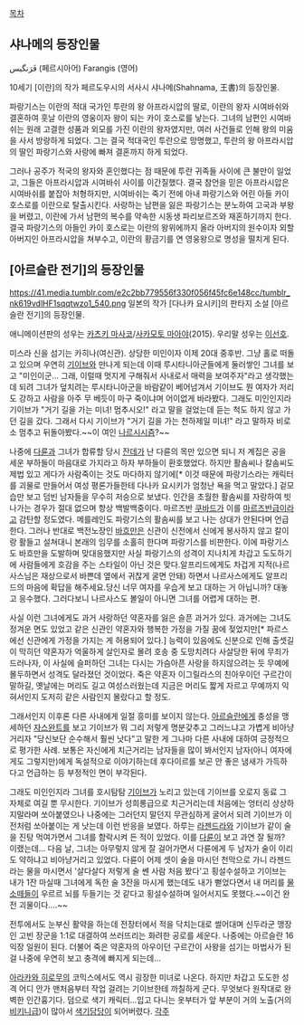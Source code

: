 [[목차]]
== 샤나메의 등장인물 ==
فَرَنگیس‎ (페르시아어)
Farangis (영어)

10세기 [이란]의 작가 페르도우시의 서사시 샤나메(Shahnama, 王書)의 등장인물.

파랑기스는 이란의 적대 국가인 투란의 왕 아프라시압의 딸로, 이란의 왕자 시여바쉬와 결혼하여 훗날 이란의 영웅이자 왕이 되는 카이 호스로를 낳는다. 그녀의 남편인 시여바쉬는 원래 고결한 성품과 외모를 가진 이란의 왕자였지만, 여러 사건들로 인해 왕의 미움을 사서 방랑하게 되었다. 그는 결국 적대국인 투란으로 망명했고, 투란의 왕 아프라시압의 딸인 파랑기스와 사랑에 빠져 결혼까지 하게 되었다.

그러나 공주가 적국의 왕자와 혼인했다는 점 때문에 투란 귀족들 사이에 큰 불만이 일었고, 그들은 아프라시압과 시여바쉬 사이를 이간질했다. 결국 참언을 믿은 아프라시압은 시여바쉬를 붙잡아 처형하지만, 시여바쉬는 죽기 전에 아내 파랑기스와 어린 아들 카이 호스로를 이란으로 탈출시킨다. 사랑하는 남편을 잃은 파랑기스는 분노하여 고국과 부왕을 버렸고, 이란에 가서 남편의 복수를 약속한 시동생 파리보르즈와 재혼하기까지 한다. 결국 파랑기스의 아들인 카이 호스로는 이란의 왕위에까지 올라 아버지의 원수이자 외할아버지인 아프라시압을 쳐부수고, 이란의 황금기를 연 영웅왕으로 명성을 떨치게 된다.

== [아르슬란 전기]의 등장인물 ==
https://41.media.tumblr.com/e2c2bb779556f330f056f45fc6e148cc/tumblr_nk619vdlHF1sqqtwzo1_540.png
일본의 작가 [다나카 요시키]의 판타지 소설 [아르슬란 전기]의 등장인물.

애니메이션판의 성우는 [[카츠키 마사코]]/[[사카모토 마아야]](2015). 우리말 성우는 [[이선호]].

미스라 신을 섬기는 카히나(여신관). 상당한 미인이자 이제 20대 중후반. 그냥 홀로 떠돌고 있으며 우연히 [[기이브]]와 만나게 되는데  이때 루시타니아군들에게 둘러쌓인 그녀를 보고 "미인이군... 그래, 이럴때 멋지게 구해줘서 사내로서 매력을 보여주자"라고 생각했는데 되려 그녀가 덮치려는 루시타니아군을 바람같이 베어넘겨서 기이브도 뭔 여자가 저리도 강하고 사람을 아주 무 베듯이 마구 죽이냐며 어이없게 바라봤다. 그래도 미인인지라 기이브가 "거기 길을 가는 미녀! 멈추시오!" 라고 말을 걸었는데 듣는 척도 하지 않고 가던 길을 갔다. 그래서 다시 기이브가 "거기 길을 가는 천하제일 미녀!" 라고 말하자 비로소 멈추고 뒤돌아봤다.~~이 여인 [[나르시시즘]]?~~

나중에 [[다륜]]과 그녀가 합류할 당시 [[잔데]]가 난 다륜의 목만 있으면 되니 저 계집은 공을 세운 부하들이 마음대로 가지라고 하자 부하들이 환호했었다. 하지만 활솜씨나 칼솜씨도 제법 있고 게다가 사람죽이는 것도 마다하지 않기에[* 이것 때문에 파랑기스라는 캐릭터를 괴물로 만들어서 여성 평론가들한테 다나카 요시키가 엄청난 욕을 먹고 말았다.] 겉모습만 보고 덤빈 남자들을 무수히 저승으로 보냈다. 인간을 초월한 활솜씨를 자랑하여 빗나가는 경우가 절대 없으며 항상 백발백중이다. 마르즈반 [[쿠바드]]가 이를 [[마르즈반]]급이라고 감탄할 정도였다. 메를레인도 파랑기스의 활솜씨를 보고 나는 상대가 안된다며 언급한다. 그러나 반대로 백전노장인 [[바흐만]]은 신관이 신전에서 신에게 봉사하지 않고 칼이랑 활들고 설쳐대니 본래의 임무를 소홀히 한다며 파랑기스를 비판한다. 이에 파랑기스도 바흐만을 도발하며 맞대응했지만 사실 파랑기스의 성격이 지나치게 차갑고 도도하기에 사람들에게 호감을 주는 스타일이 아닌 것은 맞다.알프리드에게도 차겁게 지적(나르사스님은 재상으로서 바쁜데 옆에서 귀찮게 굴면 안돼) 하면서 나르사스에게도 알프리드의 마음에 확답을 해주세요.당신 너무 여자를 우습게 보고 대하는 거 아닙니까? 대놓고 응수했다. 그러다보니 나르사스도 볼일이 아니면 그녀를 어렵게 대하는 편.

사실 이런 그녀에게도 과거 사랑하던 약혼자를 잃은 슬픈 과거가 있다. 과거에는 그녀도 정겨운 면도 있었고 같은 신관인 약혼자와 행복한 가정을 가질 꿈에 젖었지만[* 파르스에선 신관에게 가정을 가지는 게 허용되어 있다.] 능력이 있음에도 신분으로 인해 출셋길이 막히던 약혼자가 억울하게 살인자로 몰려 호송 중 도망치려다 사살당한 뒤에 무죄가 드러나자, 이 사실에 슬퍼하던 그녀는 다시는 가슴아픈 사랑을 하지않으려는 듯 무예에 몰두하면서 성격도 달라졌던 것이었다. 죽은 약혼자 이그릴라스의 친아우이던 구르간이 말하길, 옛날에는 머리도 길고 여성스러웠는데 지금은 머리도 짧게 자르고 무예까지 익혀서인지 도저히 같은 사람인지 몰랐다고 할 정도. 

그래서인지 이후론 다른 사내에게 일절 흥미를 보이지 않는다. [[아르슬란]]에게 충성을 맹세하던 [[자스완트]]를 보고 기이브가 뭐 그리 저렇게 명분갖추고 그러느냐고 가볍게 비아냥거리자 "당신보단 순수해서 훨씬 낫다"고 말한 게 그나마 다른 사내에 대하여 긍정적으로 평가한 사례. 보통은 자신에게 치근거리는 남자들을 많이 봐서인지 남자(아니 여자에게도 그렇지만)에게 독설적으로 이야기하는데 후다이르를 보곤 안 좋은 냄새가 가득하다고 언급하는 등 부정적인 면이 부각된다.

그래도 미인인지라 그녀를 호시탐탐 [[기이브]]가 노리고 있는데 기이브를 오로지 동료 그 자체로 여길 뿐 무시한다. 기이브가 성희롱급으로 치근거리는데 처음에는 엉터리 상상하지말라며 쏘아붙였으나 나중에는 그러던지 말던지 무관심하게 굴어서 되려 기이브가 이전처럼 쏘아붙이는 게 낫는데 이런 반응을 보였다. 하루는 [[라젠드라]]와 기이브가 같이 술을 진탕 먹여가면서 그녀를 함락시켜 든 적이 있었다. 이를 [[다륜]]이 보고 과연 잘 될까? 이랬는데... 다음 날, 그녀는 아무렇지 않게 잘 걸어가면서 다륜에게 두 남자가 술이 이리도 약하냐고 비아냥거리고 있었다. 다륜이 어제 셋이 술을 마시던 천막으로 가니 라젠드라는 물을 마시면서 '살다살다 저렇게 술 쎈 사람 처음 봤다'고 횡설수설하고 기이브는 내가 1잔 마실때 그녀에게 독한 술 3잔을 마시게 했는데도 내가 뻗었다면서 내 머리를 [[물소]]떼들이 우르르 뇌를 두들기는 것 같다고 횡설수설하며 일어서지도 못했다.~~이건 완전 괴물이다....~~

전투에서도 눈부신 활약을 하는데 전장터에서 적을 닥치는대로 썰어대며 신두라군 맹장인 고빈 장군을 1:1로 대결하여 쓰러뜨리는 화려한 공로를 세운다. 나중에는 아르슬란 16익장 일원이 된다. 더불어 죽은 약혼자의 아우이던 구르간이 사왕을 섬기는 마법사가 된 걸 나중에 우연히 보고 충격에 빠지게 되는데...

[[아라카와 히로무]]의 코믹스에서도  역시 굉장한 미녀로 나온다. 하지만 차갑고 도도한 성격 어디 안가 맨처음부터 작업 걸려는 기이브한테 까칠하게 군다. 무엇보다 원작대로 완벽한 인간흉기다. 덤으로 색기 캐릭터...입고 다니는 옷부터가 앞 부분이 거의 노출(거의 [[비키니]]급)이 많아서 [[색기담당]]이 되어버렸다.
[[각주]]
